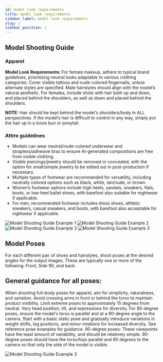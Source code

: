 ```yaml
---
id: model look requirements
title: model look requirements
sidebar_label: model look requirements
slug: /
sidebar_position: 1
---
```


## Model Shooting Guide

### Apparel

**Model Look Requirements:** For female makeup, adhere to typical brand guidelines, prioritizing neutral looks adaptable to various clothing categories. Cover visible tattoos and nude-colored fingernails, unless alternate styles are specified. Male hairstyles should align with the model’s natural aesthetic. For females, include shots with hair both up and down, and placed behind the shoulders, as well as down and placed behind the shoulders.

**NOTE:** Hair should be kept behind the model's shoulders/body in ALL perspectives. If the model’s hair is difficult to control in any way, simply put the hair up in a loose bun or ponytail.

### Attire guidelines

- Models can wear neutral/nude-colored underwear and strapless/adhesive bras to ensure AI-generated compositions are free from visible clothing.
- Visible piercings/jewelry should be removed or concealed, with the option for small/simple jewelry to be edited out in post-production if necessary.
- Multiple types of footwear are recommended for versatility, including neutrally colored options such as black, white, tan/nude, or brown.
- Women’s footwear options include high heels, sandals, sneakers, flats, boots, or low-heel ballet shoes, with barefoot also suitable for nightwear if applicable.
- For men, recommended footwear includes dress shoes, athletic sneakers, casual sneakers, and boots, with barefoot also acceptable for nightwear if applicable.



![Model Shooting Guide Example 1](https://d1r1e7xjkfj7nz.cloudfront.net/model_shooting_guide1.png)
![Model Shooting Guide Example 2](https://d1r1e7xjkfj7nz.cloudfront.net/model_shooting_guide2.JPG)
![Model Shooting Guide Example 3](https://d1r1e7xjkfj7nz.cloudfront.net/model_shooting_guide3.JPG)
![Model Shooting Guide Example 3](https://d1r1e7xjkfj7nz.cloudfront.net/model_shooting_guide4.JPG)


## Model Poses 

For each different pair of shoes and hairstyles, shoot poses at the desired angles for the output images. These are typically one or more of the following: Front, Side 90, and back.


## General guidance for all poses:

When shooting full-body poses for apparel, aim for simplicity, naturalness, and variation. Avoid crossing arms in front or behind the torso to maintain product visibility. Limit extreme poses to approximately 15 degrees from neutral. Vary head position, tilt, and expressions for diversity. For 90-degree poses, ensure the model's torso is parallel and at a 90-degree angle to the camera. Start with a basic static pose and gradually introduce variations in weight shifts, leg positions, and minor rotations for increased diversity. See reference pose examples for guidance.
90-degree poses: These viewpoints have the least amount of variability, and should be relatively simple. 90-degree poses should have the torso/hips parallel and 90 degrees to the camera so that only the side of the model is visible.


![Model Shooting Guide Example 3](https://d1r1e7xjkfj7nz.cloudfront.net/model_shooting_guide5.JPG)

